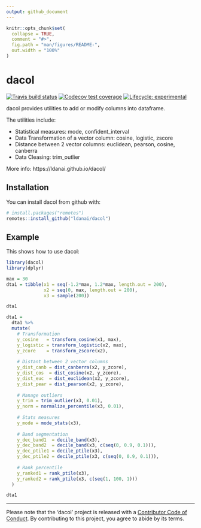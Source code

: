 ```yaml
---
output: github_document
---
```


<!-- README.md is generated from README.Rmd. Please edit that file -->

```r
knitr::opts_chunk$set(
  collapse = TRUE,
  comment = "#>",
  fig.path = "man/figures/README-",
  out.width = "100%"
)
```

# dacol

<!-- badges: start -->
[![Travis build status](https://travis-ci.org/ldanai/dacol.svg?branch=master)](https://travis-ci.org/ldanai/dacol)
[![Codecov test coverage](https://codecov.io/gh/ldanai/dacol/branch/master/graph/badge.svg)](https://codecov.io/gh/ldanai/dacol?branch=master)
[![Lifecycle: experimental](https://img.shields.io/badge/lifecycle-experimental-orange.svg)](https://www.tidyverse.org/lifecycle/#experimental)
<!-- badges: end -->

dacol provides utilities to add or modify columns into dataframe.

The utilities include:

* Statistical measures: mode, confident_interval
* Data Transformation of a vector column: cosine, logistic, zscore
* Distance between 2 vector columns: euclidean, pearson, cosine, canberra
* Data Cleasing: trim_outlier

More info: https://ldanai.github.io/dacol/


## Installation

You can install dacol from github with:

``` r
# install.packages("remotes")
remotes::install_github("ldanai/dacol")
```

## Example

This shows how to use dacol:

```r
library(dacol)
library(dplyr)

max = 30
dta1 = tibble(x1 = seq(-1.2*max, 1.2*max, length.out = 200),
              x2 = seq(0, max, length.out = 200),
              x3 = sample(200))

dta1

dta1 = 
  dta1 %>% 
  mutate(
    # Transformation
    y_cosine   = transform_cosine(x1, max),
    y_logistic = transform_logistic(x2, max),
    y_zcore    = transform_zscore(x2),
    
    # Distant between 2 vector columns
    y_dist_canb = dist_canberra(x2, y_zcore),
    y_dist_cos  = dist_cosine(x2, y_zcore),
    y_dist_euc  = dist_euclidean(x2, y_zcore),
    y_dist_pear = dist_pearson(x2, y_zcore),
    
    # Manage outliers
    y_trim = trim_outlier(x3, 0.01),
    y_norm = normalize_percentile(x3, 0.01),
    
    # Stats measures
    y_mode = mode_stats(x3),
    
    # Band segmentation
    y_dec_band1  = decile_band(x3),
    y_dec_band2  = decile_band(x3, c(seq(0, 0.9, 0.1))),
    y_dec_ptile1 = decile_ptile(x3),
    y_dec_ptile2 = decile_ptile(x3, c(seq(0, 0.9, 0.1))),
    
    # Rank percentile
    y_ranked1 = rank_ptile(x3), 
    y_ranked2 = rank_ptile(x3, c(seq(1, 100, 1))) 
  )

dta1
```

---
Please note that the 'dacol' project is released with a
[Contributor Code of Conduct](.github/CODE_OF_CONDUCT.md).
By contributing to this project, you agree to abide by its terms.
